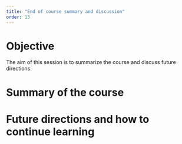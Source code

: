 ```yaml
---
title: "End of course summary and discussion"
order: 13
---
```


# Objective

The aim of this session is to summarize the course and discuss future directions.

# Summary of the course

# Future directions and how to continue learning

